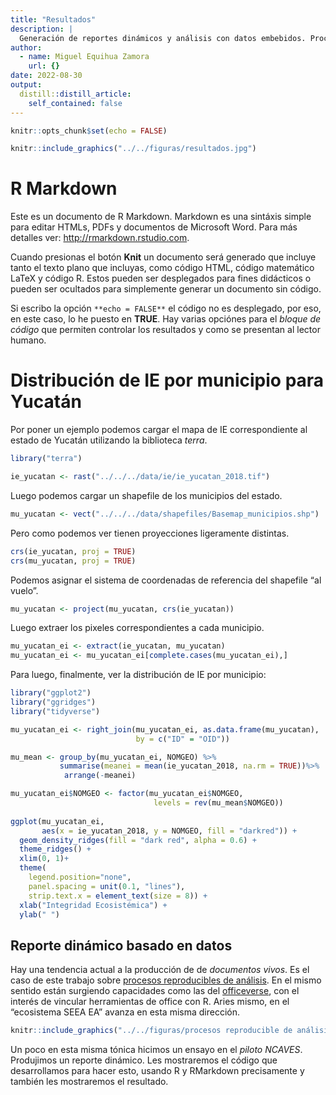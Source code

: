 ```yaml
---
title: "Resultados"
description: |
  Generación de reportes dinámicos y análisis con datos embebidos. Procesos reproducibles de integración analítica de reportes para consumo humano.
author:
  - name: Miguel Equihua Zamora
    url: {}
date: 2022-08-30
output:
  distill::distill_article:
    self_contained: false
---
```



```r
knitr::opts_chunk$set(echo = FALSE)
```

```r

knitr::include_graphics("../../figuras/resultados.jpg")
```

# R Markdown

Este es un documento de R Markdown. Markdown es una sintáxis simple para editar HTMLs, PDFs y documentos de Microsoft Word. Para más detalles ver: <http://rmarkdown.rstudio.com>.

Cuando presionas el botón **Knit**  un documento será generado que incluye tanto el texto plano que incluyas, como código HTML, código matemático LaTeX y código R. Estos pueden ser desplegados para fines didácticos o pueden ser ocultados para simplemente generar un documento sin código.

Si escribo la opción `**echo = FALSE**` el código no es desplegado, por eso, en este caso, lo he puesto en **TRUE**. Hay varias opciónes para el *bloque de código* que permiten controlar los resultados y como se presentan al lector humano.


# Distribución de IE por municipio para Yucatán

Por poner un ejemplo podemos cargar el mapa de IE correspondiente al estado de Yucatán utilizando la biblioteca *terra*.

```r
library("terra")

ie_yucatan <- rast("../../../data/ie/ie_yucatan_2018.tif")

```

Luego podemos cargar un shapefile de los municipios del estado.

```r

mu_yucatan <- vect("../../../data/shapefiles/Basemap_municipios.shp")

```

Pero como podemos ver tienen proyecciones ligeramente distintas.

```r
crs(ie_yucatan, proj = TRUE)
crs(mu_yucatan, proj = TRUE)

```

Podemos asignar el sistema de coordenadas de referencia del shapefile "al vuelo".

```r
mu_yucatan <- project(mu_yucatan, crs(ie_yucatan))

```

Luego extraer los pixeles correspondientes a cada municipio.

```r
mu_yucatan_ei <- extract(ie_yucatan, mu_yucatan)
mu_yucatan_ei <- mu_yucatan_ei[complete.cases(mu_yucatan_ei),]

```

Para luego, finalmente, ver la distribución de IE por municipio:

```r
library("ggplot2")
library("ggridges")
library("tidyverse")

mu_yucatan_ei <- right_join(mu_yucatan_ei, as.data.frame(mu_yucatan), 
                            by = c("ID" = "OID"))

mu_mean <- group_by(mu_yucatan_ei, NOMGEO) %>%
           summarise(meanei = mean(ie_yucatan_2018, na.rm = TRUE))%>%
            arrange(-meanei)

mu_yucatan_ei$NOMGEO <- factor(mu_yucatan_ei$NOMGEO,
                                levels = rev(mu_mean$NOMGEO))
                     
ggplot(mu_yucatan_ei,
       aes(x = ie_yucatan_2018, y = NOMGEO, fill = "darkred")) +
  geom_density_ridges(fill = "dark red", alpha = 0.6) +
  theme_ridges() + 
  xlim(0, 1)+
  theme(
    legend.position="none",
    panel.spacing = unit(0.1, "lines"),
    strip.text.x = element_text(size = 8)) +
  xlab("Integridad Ecosistémica") + 
  ylab(" ")

```

## Reporte dinámico basado en datos

Hay una tendencia actual a la producción de de *documentos vivos*. Es el caso de este trabajo sobre [procesos reproducibles de análisis](https://dataingovernment.blog.gov.uk/2017/03/27/reproducible-analytical-pipeline/). En el mismo sentido están surgiendo capacidades como las del [officeverse](https://ardata-fr.github.io/officeverse/), con el interés de vincular herramientas de office con R. Aries mismo, en el "ecosistema SEEA EA" avanza en esta misma dirección.

```r

knitr::include_graphics("../../figuras/procesos reproducible de análisis.png")
```



Un poco en esta misma tónica hicimos un ensayo en el *piloto NCAVES*. Produjimos un reporte dinámico. Les mostraremos el código que desarrollamos para hacer esto, usando R y RMarkdown precisamente y también les mostraremos el resultado.

